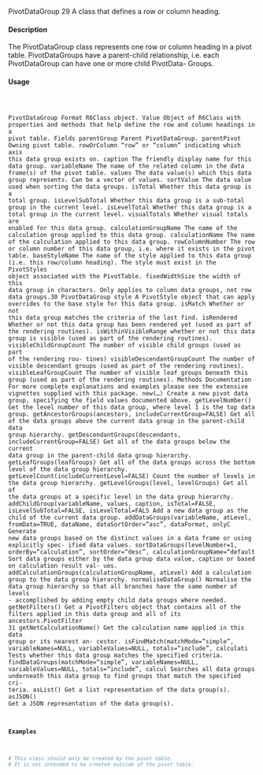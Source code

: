 PivotDataGroup
29
A class that defines a row or column heading.

#### Description

The PivotDataGroup class represents one row or column heading in a pivot table. PivotDataGroups
have a parent-child relationship, i.e. each PivotDataGroup can have one or more child PivotData-
Groups.

#### Usage
<pre><code>

PivotDataGroup
Format
R6Class object.
Value
Object of R6Class with properties and methods that help define the row and column headings in a
pivot table.
Fields
parentGroup Parent PivotDataGroup.
parentPivot Owning pivot table.
rowOrColumn "row" or "column" indicating which axis this data group exists on.
caption The friendly display name for this data group.
variableName The name of the related column in the data frame(s) of the pivot table.
values The data value(s) which this data group represents. Can be a vector of values.
sortValue The data value used when sorting the data groups.
isTotal Whether this data group is a total group.
isLevelSubTotal Whether this data group is a sub-total group in the current level.
isLevelTotal Whether this data group is a total group in the current level.
visualTotals Whether visual totals are enabled for this data group.
calculationGroupName The name of the calculation group applied to this data group.
calculationName The name of the calculation applied to this data group.
rowColumnNumber The row or column number of this data group, i.e. where it exists in the pivot
table.
baseStyleName The name of the style applied to this data group (i.e. this row/column heading).
The style must exist in the PivotStyles object associated with the PivotTable.
fixedWidthSize the width of this data group in characters. Only applies to column data groups,
not row data groups.30
PivotDataGroup
style A PivotStyle object that can apply overrides to the base style for this data group.
isMatch Whether or not this data group matches the criteria of the last find.
isRendered Whether or not this data group has been rendered yet (used as part of the rendering
routines).
isWithinVisibleRange whether or not this data group is visible (used as part of the rendering
routines).
visibleChildGroupCount The number of visible child groups (used as part of the rendering rou-
tines)
visibleDescendantGroupCount The number of visible descendant groups (used as part of the
rendering routines).
visibleLeafGroupCount The number of visible leaf groups beneath this group (used as part of
the rendering routines).
Methods
Documentation For more complete explanations and examples please see the extensive vignettes
supplied with this package.
new(...) Create a new pivot data group, specifying the field values documented above.
getLevelNumber() Get the level number of this data group, where level 1 is the top data group.
getAncestorGroups(ancestors, includeCurrentGroup=FALSE) Get all of the data groups above
the current data group in the parent-child data group hierarchy.
getDescendantGroups(descendants, includeCurrentGroup=FALSE) Get all of the data groups
below the current data group in the parent-child data group hierarchy.
getLeafGroups(leafGroups) Get all of the data groups across the bottom level of the data group
hierarchy.
getLevelCount(includeCurrentLevel=FALSE) Count the number of levels in the data group
hierarchy.
getLevelGroups(level, levelGroups) Get all of the data groups at a specific level in the data
group hierarchy.
addChildGroup(variableName, values, caption, isTotal=FALSE, isLevelSubTotal=FALSE, isLevelTotal=FALS
Add a new data group as the child of the current data group.
addDataGroups(variableName, atLevel, fromData=TRUE, dataName, dataSortOrder="asc", dataFormat, onlyC
Generate new data groups based on the distinct values in a data frame or using explicitly spec-
ified data values.
sortDataGroups(levelNumber=1, orderBy="calculation", sortOrder="desc", calculationGroupName="default
Sort data groups either by the data group data value, caption or based on calculation result val-
ues.
addCalculationGroups(calculationGroupName, atLevel) Add a calculation group to the data
group hierarchy.
normaliseDataGroup() Normalise the data group hierarchy so that all branches have the same
number of levels - accomplished by adding empty child data groups where needed.
getNetFilters() Get a PivotFilters object that contains all of the filters applied in this data group
and all of its ancestors.PivotFilter
31
getNetCalculationName() Get the calculation name applied in this data group or its nearest an-
cestor.
isFindMatch(matchMode="simple", variableNames=NULL, variableValues=NULL, totals="include", calculati
Tests whether this data group matches the specified criteria.
findDataGroups(matchMode="simple", variableNames=NULL, variableValues=NULL, totals="include", calcul
Searches all data groups underneath this data group to find groups that match the specified cri-
teria.
asList() Get a list representation of the data group(s).
asJSON() Get a JSON representation of the data group(s).

#### Examples
```r

# This class should only be created by the pivot table.
# It is not intended to be created outside of the pivot table.
```
